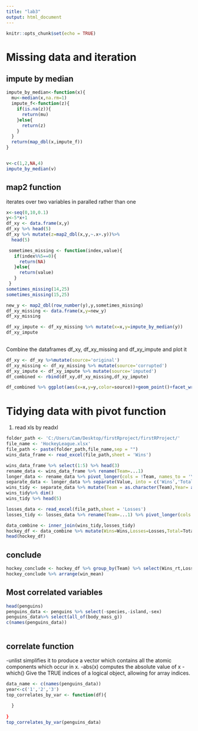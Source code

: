 ```yaml
---
title: "lab3"
output: html_document
---
```


```r
knitr::opts_chunk$set(echo = TRUE)
```

# Missing data and iteration
## impute by median
```r
impute_by_median<-function(x){
  mu<-median(x,na.rm=1)
  impute_f<-function(z){
    if(is.na(z)){
      return(mu)
    }else{
      return(z)
    }
  }
  return(map_dbl(x,impute_f))
}


v<-c(1,2,NA,4)
impute_by_median(v)
```
## map2 function
iterates over two variables in paralled rather than one

```r
x<-seq(0,10,0.1)
y<-5*x+1
df_xy <- data.frame(x,y)
df_xy %>% head(5)
df_xy %>% mutate(z=map2_dbl(x,y,~.x+.y))%>%
  head(5)
```

```r
 sometimes_missing <- function(index,value){
   if(index%%5==0){
     return(NA)
   }else{
     return(value)
   }
 }
sometimes_missing(14,25)
sometimes_missing(15,25)
```
```r
new_y <- map2_dbl(row_number(y),y,sometimes_missing)
df_xy_missing <- data.frame(x,y=new_y)
df_xy_missing
```

```r
df_xy_impute <- df_xy_missing %>% mutate(x=x,y=impute_by_median(y))
df_xy_impute                                     
                                          
```
Combine the dataframes df_xy, df_xy_missing and df_xy_impute and plot it
```r
df_xy <- df_xy %>%mutate(source='original')
df_xy_missing <- df_xy_missing %>% mutate(source='corrupted')
df_xy_impute <- df_xy_impute %>% mutate(source='imputed')
df_combined <- rbind(df_xy,df_xy_missing,df_xy_impute)

df_combined %>% ggplot(aes(x=x,y=y,color=source))+geom_point()+facet_wrap(~source)+geom_smooth(method='lm')

```
 
# Tidying data with pivot function
1. read xls by readxl
```r
folder_path <- 'C:/Users/Cam/Desktop/firstRproject/firstRProject/'
file_name <- 'HockeyLeague.xlsx'
file_path <- paste(folder_path,file_name,sep = "")
wins_data_frame <- read_excel(file_path,sheet = 'Wins')
```
 
```r
wins_data_frame %>% select(1:5) %>% head(3)
rename_data <- wins_data_frame %>% rename(Team=...1)
longer_data <- rename_data %>% pivot_longer(cols = !Team, names_to = 'Year',values_to = 'Value',)
separate_data <- longer_data %>% separate(Value, into = c('Wins','Total'), sep='of', convert = TRUE)
wins_tidy <- separate_data %>% mutate(Team = as.character(Team),Year= as.integer(Year), Wins = as.integer(Wins), Total = as.integer(Total))
wins_tidy%>% dim()
wins_tidy %>% head(5)
```
```r
losses_data <- read_excel(file_path,sheet = 'Losses')
losses_tidy <- losses_data %>% rename(Team=...1) %>% pivot_longer(cols = !Team,names_to = 'Year',values_to = 'Value') %>% separate(Value,into = c('Losses','Total'), sep = 'of', convert = TRUE) %>% mutate(Team = as.character(Team),Year=as.integer(Year),Losses=as.integer(Losses),Total=as.integer(Total))

```
```r
data_combine <- inner_join(wins_tidy,losses_tidy)
hockey_df <- data_combine %>% mutate(Wins=Wins,Losses=Losses,Total=Total,Draws=Total-(Wins+Losses),Wins_rt=Wins/Total,Losses_rt=Losses/Total,Draws_rt=Draws/Total)
head(hockey_df)

```
## conclude

```r
hockey_conclude <- hockey_df %>% group_by(Team) %>% select(Wins_rt,Losses_rt,Draws_rt) %>%summarise(win_mean=mean(Wins_rt,na.rm=TRUE),lose_mean=mean(Losses_rt,na.rm=TRUE),draw_mean=mean(Draws_rt,na.rm=TRUE),win_median=median(Wins_rt,na.rm=TRUE),lose_median=median(Losses_rt,na.rm=TRUE),draw_median=median(Draws_rt,na.rm=TRUE))
hockey_conclude %>% arrange(win_mean)

```

## Most correlated variables
```r
head(penguins)
penguins_data <- penguins %>% select(-species,-island,-sex)
penguins_data%>% select(all_of(body_mass_g))
c(names(penguins_data))



```
## correlate function
-unlist simplifies it to produce a vector which contains all the atomic components which occur in x.
-abs(x) computes the absolute value of x
-which() Give the TRUE indices of a logical object, allowing for array indices.

```r
data_name <- c(names(penguins_data))
year<-c('1','2','3')
top_correlates_by_var <- function(df){
 
  }
  
}
top_correlates_by_var(penguins_data)
```


